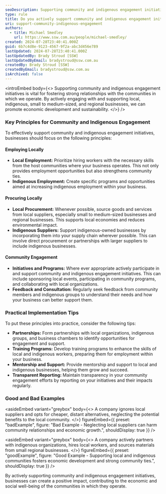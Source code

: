 ```yaml
---
seoDescription: Supporting community and indigenous engagement initiatives.
type: rule
title: Do you actively support community and indigenous engagement initiatives?
uri: support-community-indigenous-engagement
authors:
  - title: Michael Smedley
    url: https://www.ssw.com.au/people/michael-smedley/
created: 2024-07-28T23:40:41.000Z
guid: 6b7c4d8e-9123-4567-9f2a-abc3d456e789
lastUpdated: 2024-07-28T23:40:41.000Z
lastUpdatedBy: Brady Stroud [SSW]
lastUpdatedByEmail: bradystroud@ssw.com.au
createdBy: Brady Stroud [SSW]
createdByEmail: bradystroud@ssw.com.au
isArchived: false
---
```


<introEmbed
  body={<>
Supporting community and indigenous engagement initiatives is vital for fostering strong relationships with the communities in which we operate. By actively engaging with and supporting local, indigenous, small to medium-sized, and regional businesses, we can promote economic development and sustainability.
  </>}
/>
### Key Principles for Community and Indigenous Engagement

To effectively support community and indigenous engagement initiatives, businesses should focus on the following principles:

#### Employing Locally

* **Local Employment:** Prioritize hiring workers with the necessary skills from the host communities where your business operates. This not only provides employment opportunities but also strengthens community ties.
* **Indigenous Employment:** Create specific programs and opportunities aimed at increasing indigenous employment within your business.

#### Procuring Locally

* **Local Procurement:** Whenever possible, source goods and services from local suppliers, especially small to medium-sized businesses and regional businesses. This supports local economies and reduces environmental impact.
* **Indigenous Suppliers:** Support indigenous-owned businesses by incorporating them into your supply chain wherever possible. This can involve direct procurement or partnerships with larger suppliers to include indigenous businesses.

#### Community Engagement

* **Initiatives and Programs:** Where ever appropriate actively participate in and support community and indigenous engagement initiatives. This can include sponsoring local events, participating in community programs, and collaborating with local organizations.
* **Feedback and Consultation:** Regularly seek feedback from community members and indigenous groups to understand their needs and how your business can better support them.

### Practical Implementation Tips

To put these principles into practice, consider the following tips:

* **Partnerships:** Form partnerships with local organizations, indigenous groups, and business chambers to identify opportunities for engagement and support.
* **Training Programs:** Develop training programs to enhance the skills of local and indigenous workers, preparing them for employment within your business.
* **Mentorship and Support:** Provide mentorship and support to local and indigenous businesses, helping them grow and succeed.
* **Transparent Reporting:** Maintain transparency in your community engagement efforts by reporting on your initiatives and their impacts regularly.

### Good and Bad Examples

<asideEmbed
  variant="greybox"
  body={<>
    A company ignores local suppliers and opts for cheaper, distant alternatives, neglecting the potential benefits to the local community.
  </>}
  figureEmbed={{
    preset: "badExample",
    figure: "Bad Example - Neglecting local suppliers can harm community relationships and economic growth.",
    shouldDisplay: true
  }}
/>

<asideEmbed
  variant="greybox"
  body={<>
    A company actively partners with indigenous organizations, hires local workers, and sources materials from small regional businesses.
  </>}
  figureEmbed={{
    preset: "goodExample",
    figure: "Good Example - Supporting local and indigenous communities fosters economic development and strong community ties.",
    shouldDisplay: true
  }}
/>

By actively supporting community and indigenous engagement initiatives, businesses can create a positive impact, contributing to the economic and social well-being of the communities in which they operate.
